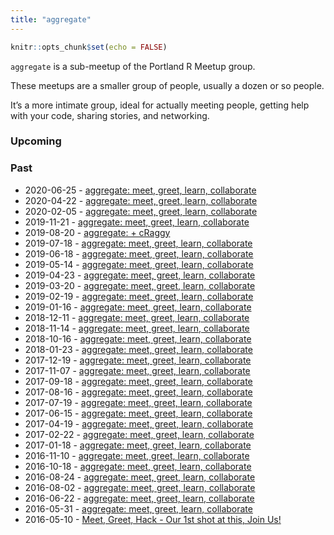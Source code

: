 ```yaml
---
title: "aggregate"
---
```


```r
knitr::opts_chunk$set(echo = FALSE)
```

`aggregate` is a sub-meetup of the Portland R Meetup group.

These meetups are a smaller group of people, usually a dozen or so people.

It’s a more intimate group, ideal for actually meeting people, getting help with your code, sharing stories, and networking.


### Upcoming


### Past

*   2020-06-25 - [aggregate: meet, greet, learn, collaborate](https://www.meetup.com/portland-r-user-group/events/271212559/)
*   2020-04-22 - [aggregate: meet, greet, learn, collaborate](https://www.meetup.com/portland-r-user-group/events/269998352/)
*   2020-02-05 - [aggregate: meet, greet, learn, collaborate](https://www.meetup.com/portland-r-user-group/events/268099898/)
*   2019-11-21 - [aggregate: meet, greet, learn, collaborate](https://www.meetup.com/portland-r-user-group/events/266245209/)
*   2019-08-20 - [aggregate: + cRaggy](https://www.meetup.com/portland-r-user-group/events/263808712/)
*   2019-07-18 - [aggregate: meet, greet, learn, collaborate](https://www.meetup.com/portland-r-user-group/events/262851544/)
*   2019-06-18 - [aggregate: meet, greet, learn, collaborate](https://www.meetup.com/portland-r-user-group/events/261820510/)
*   2019-05-14 - [aggregate: meet, greet, learn, collaborate](https://www.meetup.com/portland-r-user-group/events/260873669/)
*   2019-04-23 - [aggregate: meet, greet, learn, collaborate](https://www.meetup.com/portland-r-user-group/events/260435394/)
*   2019-03-20 - [aggregate: meet, greet, learn, collaborate](https://www.meetup.com/portland-r-user-group/events/258545960/)
*   2019-02-19 - [aggregate: meet, greet, learn, collaborate](https://www.meetup.com/portland-r-user-group/events/258545861/)
*   2019-01-16 - [aggregate: meet, greet, learn, collaborate](https://www.meetup.com/portland-r-user-group/events/256443624/)
*   2018-12-11 - [aggregate: meet, greet, learn, collaborate](https://www.meetup.com/portland-r-user-group/events/256443624/)
*   2018-11-14 - [aggregate: meet, greet, learn, collaborate](https://www.meetup.com/portland-r-user-group/events/255779568/)
*   2018-10-16 - [aggregate: meet, greet, learn, collaborate](https://www.meetup.com/portland-r-user-group/events/253818426/)
*   2018-01-23 - [aggregate: meet, greet, learn, collaborate](https://www.meetup.com/portland-r-user-group/events/245709001/)
*   2017-12-19 - [aggregate: meet, greet, learn, collaborate](https://www.meetup.com/portland-r-user-group/events/245289388/)
*   2017-11-07 - [aggregate: meet, greet, learn, collaborate](https://www.meetup.com/portland-r-user-group/events/244320932/)
*   2017-09-18 - [aggregate: meet, greet, learn, collaborate](https://www.meetup.com/portland-r-user-group/events/242827377/)
*   2017-08-16 - [aggregate: meet, greet, learn, collaborate](https://www.meetup.com/portland-r-user-group/events/241883694/)
*   2017-07-19 - [aggregate: meet, greet, learn, collaborate](https://www.meetup.com/portland-r-user-group/events/240995059/)
*   2017-06-15 - [aggregate: meet, greet, learn, collaborate](https://www.meetup.com/portland-r-user-group/events/240454471/)
*   2017-04-19 - [aggregate: meet, greet, learn, collaborate](https://www.meetup.com/portland-r-user-group/events/238569772/)
*   2017-02-22 - [aggregate: meet, greet, learn, collaborate](https://www.meetup.com/portland-r-user-group/events/236220667/)
*   2017-01-18 - [aggregate: meet, greet, learn, collaborate](https://www.meetup.com/portland-r-user-group/events/236220667/)
*   2016-11-10 - [aggregate: meet, greet, learn, collaborate](http://www.meetup.com/portland-r-user-group/events/235130167/)
*   2016-10-18 - [aggregate: meet, greet, learn, collaborate](http://www.meetup.com/portland-r-user-group/events/234177763/)
*   2016-08-24 - [aggregate: meet, greet, learn, collaborate](http://www.meetup.com/portland-r-user-group/events/233121100/)
*   2016-08-02 - [aggregate: meet, greet, learn, collaborate](http://www.meetup.com/portland-r-user-group/events/232134520/)
*   2016-06-22 - [aggregate: meet, greet, learn, collaborate](http://www.meetup.com/portland-r-user-group/events/231720260/)
*   2016-05-31 - [aggregate: meet, greet, learn, collaborate](http://www.meetup.com/portland-r-user-group/events/231057729/)
*   2016-05-10 - [Meet, Greet, Hack - Our 1st shot at this, Join Us!](http://www.meetup.com/portland-r-user-group/events/230627770/)
